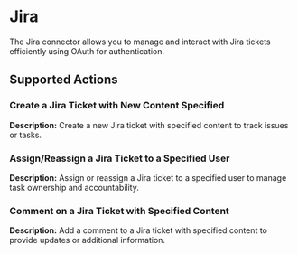 # Jira

The Jira connector allows you to manage and interact with Jira tickets efficiently using OAuth for authentication.

## Supported Actions

### Create a Jira Ticket with New Content Specified

**Description:** Create a new Jira ticket with specified content to track issues or tasks.

### Assign/Reassign a Jira Ticket to a Specified User

**Description:** Assign or reassign a Jira ticket to a specified user to manage task ownership and accountability.

### Comment on a Jira Ticket with Specified Content

**Description:** Add a comment to a Jira ticket with specified content to provide updates or additional information.
